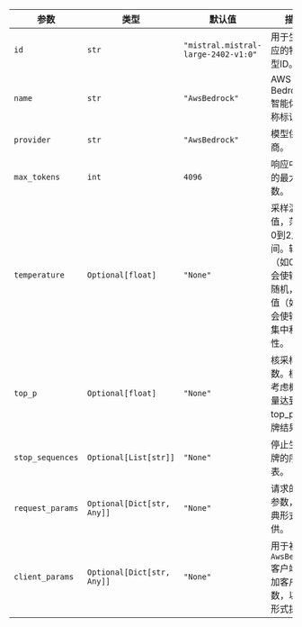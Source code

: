 | 参数               | 类型                       | 默认值                                      | 描述                                                                                                                                                               |
| ------------------- | -------------------------- | -------------------------------------------- | ------------------------------------------------------------------------------------------------------------------------------------------------------------------------- |
| `id`                | `str`                      | `"mistral.mistral-large-2402-v1:0"` | 用于生成响应的特定模型ID。                                                                                                                      |
| `name`              | `str`                      | `"AwsBedrock"`                | AWS Bedrock 智能体的名称标识符。                                                                                                                                 |
| `provider`          | `str`                      | `"AwsBedrock"`                               | 模型供应商。                                                                                                                                                |
| `max_tokens`        | `int`                      | `4096`                                       | 响应中生成的最大令牌数。                                                                                                                 |
| `temperature`       | `Optional[float]`          | `"None"`                                     | 采样温度值，范围在0到2之间。较高值（如0.8）会使输出更随机，较低值（如0.2）会使输出更集中和确定性。 |
| `top_p`             | `Optional[float]`          | `"None"`                                     | 核采样参数。模型会考虑概率质量达到top_p的令牌结果。                                                                |
| `stop_sequences`    | `Optional[List[str]]`      | `"None"`                                     | 停止生成令牌的序列列表。                                                                                                    |
| `request_params`    | `Optional[Dict[str, Any]]` | `"None"`                                     | 请求的附加参数，以字典形式提供。                                                                                                          |
| `client_params`     | `Optional[Dict[str, Any]]` | `"None"`                                     | 用于初始化`AwsBedrock`客户端的附加客户端参数，以字典形式提供。                                                                          |